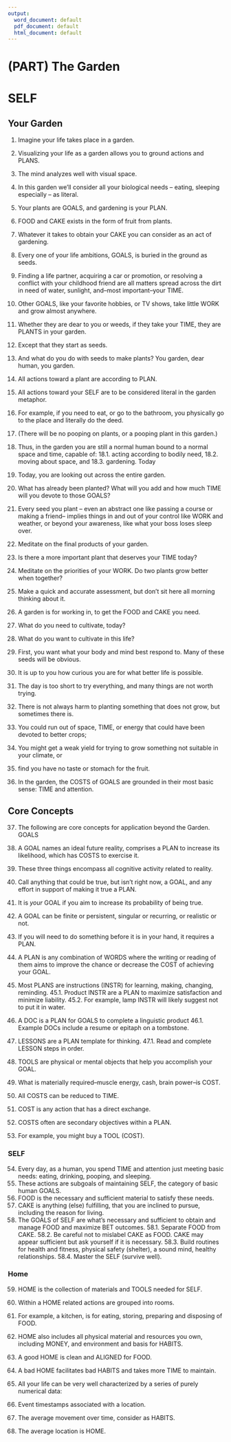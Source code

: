 ```yaml
---
output:
  word_document: default
  pdf_document: default
  html_document: default
---
```


# (PART) The Garden {-}
# SELF

## Your Garden

1.	Imagine your life takes place in a garden.
2.	Visualizing your life as a garden allows you to ground actions and PLANS. 
3.	The mind analyzes well with visual space. 
4.	In this garden we'll consider all your biological needs -- eating, sleeping especially -- as literal. 
5.	Your plants are GOALS, and gardening is your PLAN. 
6.	FOOD and CAKE exists in the form of fruit from plants.
7.	Whatever it takes to obtain your CAKE you can consider as an act of gardening. 
8.	Every one of your life ambitions, GOALS, is buried in the ground as seeds. 
9.	Finding a life partner, acquiring a car or promotion, or resolving a conflict with 
your childhood friend are all matters spread across the dirt in need of water, 
sunlight, and--most important--your TIME.
10.	Other GOALS, like your favorite hobbies, or TV shows, take little WORK and 
grow almost anywhere. 
11.	Whether they are dear to you or weeds, if they take your TIME, they are PLANTS 
in your garden.
12.	Except that they start as seeds. 
13.	And what do you do with seeds to make plants? You garden, dear human, you 
garden.
14.	All actions toward a plant are according to PLAN. 
15.	All actions toward your SELF are to be considered literal in the garden 
metaphor.
16.	For example, if you need to eat, or go to the bathroom, you physically go to the 
place and literally do the deed. 
17.	(There will be no pooping on plants, or a pooping plant in this garden.)
18.	Thus, in the garden you are still a normal human bound to a normal space and 
time, capable of: 
18.1.	acting according to bodily need, 
18.2.	moving about space, and 
18.3.	gardening.
Today
19.	Today, you are looking out across the entire garden. 
20.	What has already been planted? What will you add and how much TIME will you 
devote to those GOALS? 
21.	Every seed you plant -- even an abstract one like passing a course or making a 
friend-- implies things in and out of your control like WORK and weather, or 
beyond your awareness, like what your boss loses sleep over.
22.	Meditate on the final products of your garden. 
23.	Is there a more important plant that deserves your TIME today?
24.	Meditate on the priorities of your WORK. Do two plants grow better when 
together?
25.	Make a quick and accurate assessment, but don't sit here all morning thinking 
about it. 
26.	A garden is for working in, to get the FOOD and CAKE you need. 
27.	What do you need to cultivate, today? 
28.	What do you want to cultivate in this life?

29.	First, you want what your body and mind best respond to. Many of these seeds 
will be obvious. 
30.	It is up to you how curious you are for what better life is possible.
31.	The day is too short to try everything, and many things are not worth trying. 
32.	There is not always harm to planting something that does not grow, but 
sometimes there is. 
33.	You could run out of space, TIME, or energy that could have been devoted to 
better crops; 
34.	You might get a weak yield for trying to grow something not suitable in your 
climate, or 
35.	find you have no taste or stomach for the fruit.
36.	In the garden, the COSTS of GOALS are grounded in their most basic sense: TIME 
and attention.

## Core Concepts

37.	The following are core concepts for application beyond the Garden.
GOALS
38.	A GOAL names an ideal future reality, comprises a PLAN to increase its 
likelihood, which has COSTS to exercise it.
39.	These three things encompass all cognitive activity related to reality.

40.	Call anything that could be true, but isn't right now, a GOAL, and any effort in support of making it true a PLAN. 
41.	It is *your* GOAL if you aim to increase its probability of being true.
42.	A GOAL can be finite or persistent, singular or recurring, or realistic or not.

43.	If you will need to do something before it is in your hand, it requires a PLAN.
44.	A PLAN is any combination of WORDS where the writing or reading of them aims 
to improve the chance or decrease the COST of achieving your GOAL.
45.	Most PLANS are instructions (INSTR) for learning, making, changing, reminding. 
45.1.	Product INSTR are a PLAN to maximize satisfaction and minimize liability. 
45.2.	For example, lamp INSTR will likely suggest not to put it in water. 
46.	A DOC is a PLAN for GOALS to complete a linguistic product
46.1.	Example DOCs include a resume or epitaph on a tombstone.
47.	LESSONS are a PLAN template for thinking. 
47.1.	Read and complete LESSON steps in order.
48.	TOOLS are physical or mental objects that help you accomplish your GOAL.

49.	What is materially required--muscle energy, cash, brain power--is COST.
50.	All COSTS can be reduced to TIME.
51.	COST is any action that has a direct exchange.
52.	COSTS often are secondary objectives within a PLAN.
53.	For example, you might buy a TOOL (COST). 

### SELF  

54.	Every day, as a human, you spend TIME and attention just meeting basic needs: 
eating, drinking, pooping, and sleeping.
55.	These actions are subgoals of maintaining SELF, the category of basic human 
GOALS.
56.	FOOD is the necessary and sufficient material to satisfy these needs.
57.	CAKE is anything (else) fulfilling, that you are inclined to pursue, including the 
reason for living.
58.	The GOALS of SELF are what's necessary and sufficient to obtain and manage 
FOOD and maximize BET outcomes.
58.1.	Separate FOOD from CAKE. 
58.2.	Be careful not to mislabel CAKE as FOOD. CAKE may appear sufficient but 
ask yourself if it is necessary. 
58.3.	Build routines for health and fitness, physical safety (shelter), a sound 
mind, healthy relationships.
58.4.	 Master the SELF (survive well).

### Home  

59.	HOME is the collection of materials and TOOLS needed for SELF.
60.	Within a HOME related actions are grouped into rooms. 
61.	For example, a kitchen, is for eating, storing, preparing and disposing of FOOD.
62.	HOME also includes all physical material and resources you own, including 
MONEY, and environment and basis for HABITS.
63.	A good HOME is clean and ALIGNED for FOOD. 
64.	A bad HOME facilitates bad HABITS and takes more TIME to maintain.

65. All your life can be very well characterized by a series of purely numerical data:
66. Event timestamps associated with a location.
67. The average movement over time, consider as HABITS.
68. The average location is HOME.


